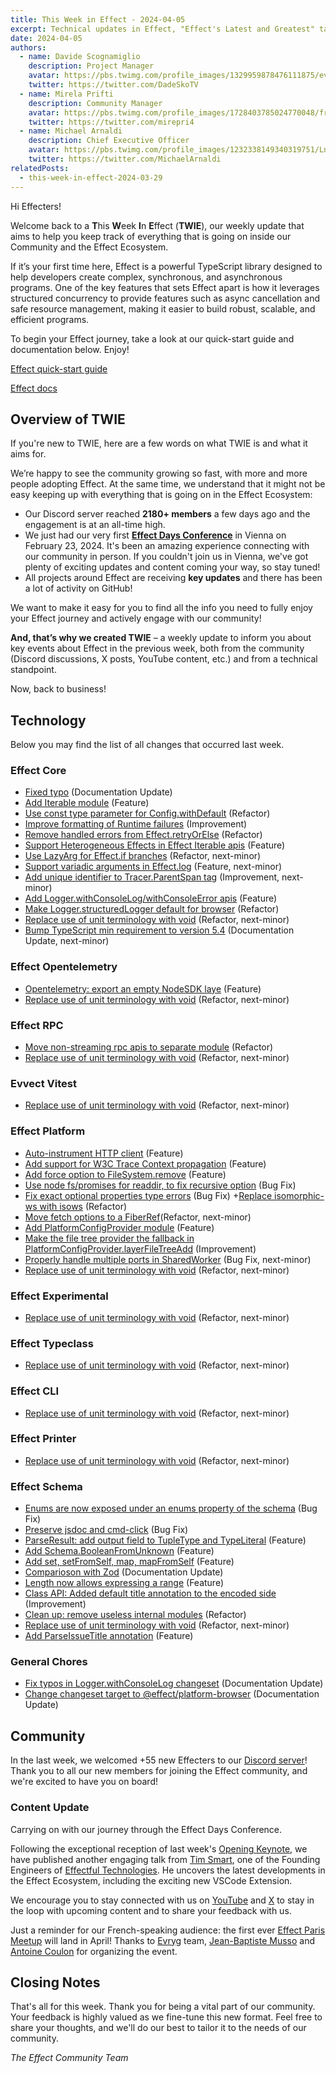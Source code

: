 ```yaml
---
title: This Week in Effect - 2024-04-05
excerpt: Technical updates in Effect, "Effect's Latest and Greatest" talk by Tim Smart & Upcoming Event.
date: 2024-04-05
authors:
  - name: Davide Scognamiglio
    description: Project Manager
    avatar: https://pbs.twimg.com/profile_images/1329959878476111875/evHG8VX6_400x400.jpg
    twitter: https://twitter.com/DadeSkoTV
  - name: Mirela Prifti
    description: Community Manager
    avatar: https://pbs.twimg.com/profile_images/1728403785024770048/frKphayT_400x400.jpg
    twitter: https://twitter.com/mirepri4
  - name: Michael Arnaldi
    description: Chief Executive Officer
    avatar: https://pbs.twimg.com/profile_images/1232338149340319751/Ln9nNWyk_400x400.jpg
    twitter: https://twitter.com/MichaelArnaldi
relatedPosts:
  - this-week-in-effect-2024-03-29
---
```


Hi Effecters! 

Welcome back to a **T**his **W**eek **I**n **E**ffect (**TWIE**), our weekly update that aims to help you keep track of everything that is going on inside our Community and the Effect Ecosystem.

If it’s your first time here, Effect is a powerful TypeScript library designed to help developers create complex, synchronous, and asynchronous programs. One of the key features that sets Effect apart is how it leverages structured concurrency to provide features such as async cancellation and safe resource management, making it easier to build robust, scalable, and efficient programs.

To begin your Effect journey, take a look at our quick-start guide and documentation below. Enjoy!

[Effect quick-start guide](/docs/quickstart)

[Effect docs](/docs/introduction)

## Overview of TWIE

If you're new to TWIE, here are a few words on what TWIE is and what it aims for.

We’re happy to see the community growing so fast, with more and more people adopting Effect. At the same time, we understand that it might not be easy keeping up with everything that is going on in the Effect Ecosystem:

- Our Discord server reached **2180+ members** a few days ago and the engagement is at an all-time high.
- We just had our very first **[Effect Days Conference](/events/effect-days)** in Vienna on February 23, 2024. It's been an amazing experience connecting with our community in person. If you couldn't join us in Vienna, we've got plenty of exciting updates and content coming your way, so stay tuned!
- All projects around Effect are receiving **key updates** and there has been a lot of activity on GitHub!

We want to make it easy for you to find all the info you need to fully enjoy your Effect journey and actively engage with our community!

**And, that’s why we created TWIE** – a weekly update to inform you about key events about Effect in the previous week, both from the community (Discord discussions, X posts, YouTube content, etc.) and from a technical standpoint.

Now, back to business!

## Technology

Below you may find the list of all changes that occurred last week.

### Effect Core
+ [Fixed typo](https://github.com/Effect-TS/effect/pull/2448) (Documentation Update)
+ [Add Iterable module](https://github.com/Effect-TS/effect/pull/2415) (Feature)
+ [Use const type parameter for Config.withDefault](https://github.com/Effect-TS/effect/pull/2460) (Refactor)
+ [Improve formatting of Runtime failures](https://github.com/Effect-TS/effect/pull/2461) (Improvement)
+ [Remove handled errors from Effect.retryOrElse](https://github.com/Effect-TS/effect/pull/2462) (Refactor)
+ [Support Heterogeneous Effects in Effect Iterable apis](https://github.com/Effect-TS/effect/pull/2438) (Feature)
+ [Use LazyArg for Effect.if branches](https://github.com/Effect-TS/effect/pull/2451) (Refactor, next-minor)
+ [Support variadic arguments in Effect.log](https://github.com/Effect-TS/effect/pull/2452) (Feature, next-minor)
+ [Add unique identifier to Tracer.ParentSpan tag](https://github.com/Effect-TS/effect/pull/2459) (Improvement, next-minor)
+ [Add Logger.withConsoleLog/withConsoleError apis](https://github.com/Effect-TS/effect/pull/2473) (Feature)
+ [Make Logger.structuredLogger default for browser](https://github.com/Effect-TS/effect/pull/2466) (Refactor)
+ [Replace use of unit terminology with void](https://github.com/Effect-TS/effect/pull/2476) (Refactor, next-minor)
+ [Bump TypeScript min requirement to version 5.4](https://github.com/Effect-TS/effect/commit/cec465cc7a79721bfda164b163a8c8f44ce2efc1) (Documentation Update, next-minor)

### Effect Opentelemetry
+ [Opentelemetry: export an empty NodeSDK laye](https://github.com/Effect-TS/effect/pull/2433) (Feature)
+ [Replace use of unit terminology with void](https://github.com/Effect-TS/effect/pull/2476) (Refactor, next-minor)


### Effect RPC
+ [Move non-streaming rpc apis to separate module](https://github.com/Effect-TS/effect/pull/2455) (Refactor)
+ [Replace use of unit terminology with void](https://github.com/Effect-TS/effect/pull/2476) (Refactor, next-minor)

### Evvect Vitest
+ [Replace use of unit terminology with void](https://github.com/Effect-TS/effect/pull/2476) (Refactor, next-minor)


### Effect Platform
+ [Auto-instrument HTTP client](https://github.com/Effect-TS/effect/pull/2450) (Feature)
+ [Add support for W3C Trace Context propagation](https://github.com/Effect-TS/effect/pull/2445) (Feature)
+ [Add force option to FileSystem.remove](https://github.com/Effect-TS/effect/pull/2427) (Feature) 
+ [Use node fs/promises for readdir, to fix recursive option](https://github.com/Effect-TS/effect/pull/2458) (Bug Fix)
+ [Fix exact optional properties type errors](https://github.com/Effect-TS/effect/pull/2463) (Bug Fix)
+[Replace isomorphic-ws with isows](https://github.com/Effect-TS/effect/pull/2469) (Refactor)
+ [Move fetch options to a FiberRef](https://github.com/Effect-TS/effect/pull/2467)(Refactor, next-minor)
+ [Add PlatformConfigProvider module](https://github.com/Effect-TS/effect/pull/2477) (Feature)
+ [Make the file tree provider the fallback in PlatformConfigProvider.layerFileTreeAdd](https://github.com/Effect-TS/effect/pull/2479) (Improvement)
+ [Properly handle multiple ports in SharedWorker](https://github.com/Effect-TS/effect/pull/2468) (Bug Fix, next-minor)
+ [Replace use of unit terminology with void](https://github.com/Effect-TS/effect/pull/2476) (Refactor, next-minor)

### Effect Experimental
+ [Replace use of unit terminology with void](https://github.com/Effect-TS/effect/pull/2476) (Refactor, next-minor)

### Effect Typeclass
+ [Replace use of unit terminology with void](https://github.com/Effect-TS/effect/pull/2476) (Refactor, next-minor)

### Effect CLI
+ [Replace use of unit terminology with void](https://github.com/Effect-TS/effect/pull/2476) (Refactor, next-minor)

### Effect Printer
+ [Replace use of unit terminology with void](https://github.com/Effect-TS/effect/pull/2476) (Refactor, next-minor)


### Effect Schema
+ [Enums are now exposed under an enums property of the schema](https://github.com/Effect-TS/effect/pull/2442) (Bug Fix)
+ [Preserve jsdoc and cmd-click](https://github.com/Effect-TS/effect/pull/2436) (Bug Fix)
+ [ParseResult: add output field to TupleType and TypeLiteral](https://github.com/Effect-TS/effect/pull/2446) (Feature)
+ [Add Schema.BooleanFromUnknown](https://github.com/Effect-TS/effect/pull/2453) (Feature)
+ [Add set, setFromSelf, map, mapFromSelf](https://github.com/Effect-TS/effect/pull/2456) (Feature)
+ [Comparioson with Zod](https://github.com/Effect-TS/effect/pull/2430) (Documentation Update)
+ [Length now allows expressing a range](https://github.com/Effect-TS/effect/pull/2465) (Feature)
+ [Class API: Added default title annotation to the encoded side](https://github.com/Effect-TS/effect/pull/2471) (Improvement)
+ [Clean up: remove useless internal modules](https://github.com/Effect-TS/effect/pull/2481) (Refactor)
+ [Replace use of unit terminology with void](https://github.com/Effect-TS/effect/pull/2476) (Refactor, next-minor)
+ [Add ParseIssueTitle annotation](https://github.com/Effect-TS/effect/pull/2483) (Feature)

### General Chores 
+ [Fix typos in Logger.withConsoleLog changeset](https://github.com/Effect-TS/effect/pull/2474) (Documentation Update)
+ [Change changeset target to @effect/platform-browser](https://github.com/Effect-TS/effect/pull/2475) (Documentation Update)


## Community

In the last week, we welcomed +55 new Effecters to our [Discord server](https://discord.gg/effect-ts)! Thank you to all our new members for joining the Effect community, and we're excited to have you on board!

### Content Update

Carrying on with our journey through the Effect Days Conference. 

Following the exceptional reception of last week's [Opening Keynote](https://www.youtube.com/watch?reload=9&v=PxIBWjiv3og), we have published another engaging talk from [Tim Smart](https://twitter.com/tim_smart), one of the Founding Engineers of [Effectful Technologies](https://www.effectful.co/). He uncovers the latest developments in the Effect Ecosystem, including the exciting new VSCode Extension.

<YouTube url="https://www.youtube.com/embed/v9lUg6zlaRM?si=vvMT0tfbqA0rK-vc" />

We encourage you to stay connected with us on [YouTube](https://www.youtube.com/@effect-ts) and [X](https://twitter.com/EffectTS_) to stay in the loop with upcoming content and to share your feedback with us.


Just a reminder for our French-speaking audience: the first ever [Effect Paris Meetup](https://www.meetup.com/fr-FR/effect-paris/) will land in April! Thanks to [Evryg](https://www.evryg.com) team, [Jean-Baptiste Musso](https://twitter.com/jbmusso) and [Antoine Coulon](https://twitter.com/c9antoine) for organizing the event.

<Tweet id="1764621821184262629" />

## Closing Notes

That's all for this week. Thank you for being a vital part of our community. Your feedback is highly valued as we fine-tune this new format. Feel free to share your thoughts, and we'll do our best to tailor it to the needs of our community.

_The Effect Community Team_
